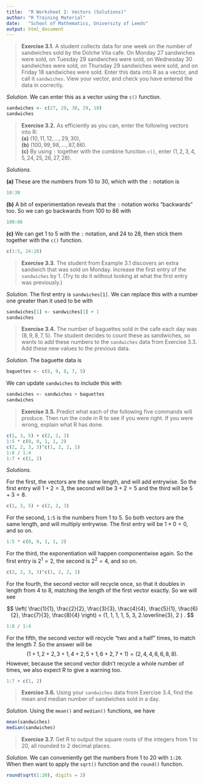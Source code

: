 ```yaml
---
title:  "R Worksheet 2: Vectors (Solutions)"
author: "R Training Material"
date:   "School of Mathematics, University of Leeds"
output: html_document
---
```


> **Exercise 3.1.** A student collects data for one week on the number of sandwiches sold by the Dolche Vita cafe. On Monday 27 sandwiches were sold, on Tuesday 29 sandwiches were sold, on Wednesday 30 sandwiches were sold, on Thursday 29 sandwiches were sold, and on Friday 18 sandwiches were sold. Enter this data into R as a vector, and call it `sandwiches`. View your vector, and check you have entered the data in correctly.

*Solution.* We can enter this as a vector using the `c()` function.

```r
sandwiches <- c(27, 29, 30, 29, 18)
sandwiches
```

> **Exercise 3.2.** As efficiently as you can, enter the following vectors into R:\
> **(a)** $(10, 11, 12, \dots, 29, 30)$,\
> **(b)** $(100, 99, 98, \dots, 87, 86)$.\
> **(c)** By using `:` together with the combine function `c()`, enter $(1, 2, 3, 4, 5, 24, 25, 26, 27, 28)$.

*Solutions.*

**(a)** These are the numbers from 10 to 30, which with the `:` notation is

```r
10:30
```

**(b)** A bit of experimentation reveals that the `:` notation works "backwards" too. So we can go backwards from 100 to 86 with

```r
100:86
```

**(c)** We can get 1 to 5 with the `:` notation, and 24 to 28, then stick them together with the `c()` function.

```r
c(1:5, 24:28)
```

> **Exercise 3.3.** The student from Example 3.1 discovers an extra sandwich that was sold on Monday. Increase the first entry of the `sandwiches` by 1. (Try to do it without looking at what the first entry was previously.)

*Solution.* The first entry is `sandwiches[1]`. We can replace this with a number one greater than it used to be with

```r
sandwiches[1] <- sandwiches[1] + 1
sandwiches
```


> **Exercise 3.4.** The number of baguettes sold in the cafe each day was $(8, 9, 8, 7, 5)$. The student decides to count these as sandwiches, so wants to add these numbers to the `sandwiches` data from Exercise 3.3. Add these new values to the previous data.

*Solution.* The baguette data is

```r
baguettes <- c(8, 9, 8, 7, 5)
```

We can update `sandwiches` to include this with

```r
sandwiches <- sandwiches + baguettes
sandwiches
```

> **Exercise 3.5.** Predict what each of the following five commands will produce. Then run the code in R to see if you were right. If you were wrong, explain what R has done.

```r
c(1, 3, 5) + c(2, 2, 3)
1:5 * c(0, 0, 1, 1, 2)
c(2, 2, 3, 3)^c(1, 2, 2, 1)
1:8 / 1:4
1:7 + c(1, 2)
```

*Solutions.*

For the first, the vectors are the same length, and will add entrywise. So the first entry will $1 + 2 = 3$, the second will be $3 + 2 = 5$ and the third will be $5 + 3 = 8$.

```r
c(1, 3, 5) + c(2, 2, 3)
```

For the second, `1:5` is the numbers from 1 to 5. So both vectors are the same length, and will multiply entrywise. The first entry will be $1 \times 0 = 0$, and so on.

```r
1:5 * c(0, 0, 1, 1, 2)
```

For the third, the exponentiation will happen componentwise again. So the first entry is $2^1 = 2$, the second is $2^2 = 4$, and so on.

```r
c(2, 2, 3, 3)^c(1, 2, 2, 1)
```

For the fourth, the second vector will recycle once, so that it doubles in length from 4 to 8, matching the length of the first vector exactly. So we will see

$$ \left( \frac{1}{1}, \frac{2}{2}, \frac{3}{3}, \frac{4}{4},
     \frac{5}{1}, \frac{6}{2}, \frac{7}{3}, \frac{8}{4} \right)
     = (1, 1, 1, 1, 5, 3, 2.\overline{3}, 2 ) . $$

```r
1:8 / 1:4
```

For the fifth, the second vector will recycle "two and a half" times, to match the length 7. So the answer will be
$$ (1 + 1, 2 + 2, 3 + 1, 4 + 2, 5 + 1, 6 + 2, 7 + 1)
     = (2, 4, 4, 6, 6, 8, 8) . $$
However, because the second vector didn't recycle a whole number of times, we also expect R to give a warning too.

```r
1:7 + c(1, 2)
```

> **Exercise 3.6.** Using your `sandwiches` data from Exercise 3.4, find the mean and median number of sandwiches sold in a day.

*Solution.* Using the `mean()` and `median()` functions, we have

```r
mean(sandwiches)
median(sandwiches)
```

> **Exercise 3.7.** Get R to output the square roots of the integers from 1 to 20, all rounded to 2 decimal places.

*Solution.* We can conveniently get the numbers from 1 to 20 with `1:20`. When then want to apply the `sqrt()` function and the `round()` function.

```r
round(sqrt(1:20), digits = 2)
```
